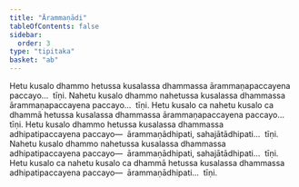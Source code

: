 ```yaml
---
title: "Ārammaṇādi"
tableOfContents: false
sidebar:
  order: 3
type: "tipitaka"
basket: "ab"
---
```



<DynamicBreadcrumb />

<Division number="13">

<Paragraph number="20">
Hetu kusalo dhammo hetussa kusalassa dhammassa ārammaṇapaccayena paccayo…  tīṇi.
</Paragraph>

<Paragraph number="21">
Nahetu kusalo dhammo nahetussa kusalassa dhammassa ārammaṇapaccayena paccayo…  tīṇi.
</Paragraph>

<Paragraph number="22">
Hetu kusalo ca nahetu kusalo ca dhammā hetussa kusalassa dhammassa ārammaṇapaccayena paccayo…  tīṇi.
</Paragraph>

</Division>
<Division number="14">

<Paragraph number="23">
Hetu kusalo dhammo hetussa kusalassa dhammassa adhipatipaccayena paccayo—  ārammaṇādhipati, sahajātādhipati…  tīṇi.
</Paragraph>

<Paragraph number="24">
Nahetu kusalo dhammo nahetussa kusalassa dhammassa adhipatipaccayena paccayo—  ārammaṇādhipati, sahajātādhipati…  tīṇi.
</Paragraph>

<Paragraph number="25">
Hetu kusalo ca nahetu kusalo ca dhammā hetussa kusalassa dhammassa adhipatipaccayena paccayo—  ārammaṇādhipati…  tīṇi.
</Paragraph>
</Division>